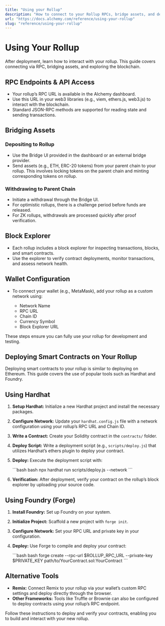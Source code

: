```yaml
---
title: "Using your Rollup"
description: "How to connect to your Rollup RPCs, bridge assets, and deploy smart contracts."
url: "https://docs.alchemy.com/reference/using-your-rollup"
slug: "reference/using-your-rollup"
---
```



# Using Your Rollup

After deployment, learn how to interact with your rollup. This guide covers connecting via RPC, bridging assets, and exploring the blockchain.

## RPC Endpoints & API Access

* Your rollup’s RPC URL is available in the Alchemy dashboard.
* Use this URL in your web3 libraries (e.g., viem, ethers.js, web3.js) to interact with the blockchain.
* Standard JSON-RPC methods are supported for reading state and sending transactions.

## Bridging Assets

### Depositing to Rollup

* Use the Bridge UI provided in the dashboard or an external bridge provider.
* Send assets (e.g., ETH, ERC-20 tokens) from your parent chain to your rollup. This involves locking tokens on the parent chain and minting corresponding tokens on rollup.

### Withdrawing to Parent Chain

* Initiate a withdrawal through the Bridge UI.
* For optimistic rollups, there is a challenge period before funds are released.
* For ZK rollups, withdrawals are processed quickly after proof verification.

## Block Explorer

* Each rollup includes a block explorer for inspecting transactions, blocks, and smart contracts.
* Use the explorer to verify contract deployments, monitor transactions, and assess network health.

## Wallet Configuration

* To connect your wallet (e.g., MetaMask), add your rollup as a custom network using:

  * Network Name
  * RPC URL
  * Chain ID
  * Currency Symbol
  * Block Explorer URL

These steps ensure you can fully use your rollup for development and testing.

## Deploying Smart Contracts on Your Rollup

Deploying smart contracts to your rollup is similar to deploying on Ethereum. This guide covers the use of popular tools such as Hardhat and Foundry.

## Using Hardhat

1. **Setup Hardhat:** Initialize a new Hardhat project and install the necessary packages.

2. **Configure Network:** Update your `hardhat.config.js` file with a network configuration using your rollup’s RPC URL and Chain ID.

3. **Write a Contract:** Create your Solidity contract in the `contracts/` folder.

4. **Deploy Script:** Write a deployment script (e.g., `scripts/deploy.js`) that utilizes Hardhat’s ethers plugin to deploy your contract.

5. **Deploy:** Execute the deployment script with:

   <CodeGroup>
     ```bash bash
     npx hardhat run scripts/deploy.js --network <your_rollup>
     ```
   </CodeGroup>

6. **Verification:** After deployment, verify your contract on the rollup’s block explorer by uploading your source code.

## Using Foundry (Forge)

1. **Install Foundry:** Set up Foundry on your system.

2. **Initialize Project:** Scaffold a new project with `forge init`.

3. **Configure Network:** Set your RPC URL and private key in your configuration.

4. **Deploy:** Use Forge to compile and deploy your contract:

   <CodeGroup>
     ```bash bash
     forge create --rpc-url $ROLLUP_RPC_URL --private-key $PRIVATE_KEY path/to/YourContract.sol:YourContract
     ```
   </CodeGroup>

## Alternative Tools

* **Remix:** Connect Remix to your rollup via your wallet’s custom RPC settings and deploy directly through the browser.
* **Other Frameworks:** Tools like Truffle or Brownie can also be configured to deploy contracts using your rollup’s RPC endpoint.

Follow these instructions to deploy and verify your contracts, enabling you to build and interact with your new rollup.
